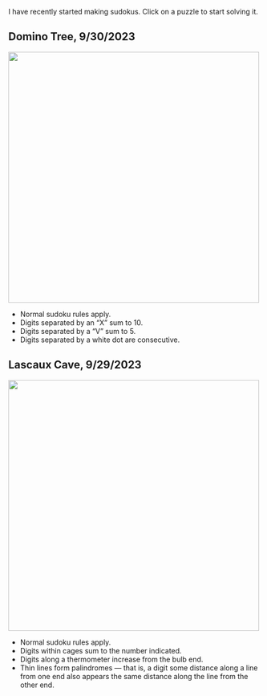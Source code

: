 I have recently started making sudokus. Click on a puzzle to start solving it.

## Domino Tree, 9/30/2023
::: {layout-ncol="2"}
[![](./images/sudoku/Domino%20Tree.svg){width="500"}](https://tinyurl.com/ysukd4ee)

- Normal sudoku rules apply.
- Digits separated by an "X" sum to 10.
- Digits separated by a "V" sum to 5.
- Digits separated by a white dot are consecutive.
:::

## Lascaux Cave, 9/29/2023

::: {layout-ncol="2"}
[![](./images/sudoku/Lascaux%20Cave.svg){width="500"}](https://tinyurl.com/yqfp3rwr)

- Normal sudoku rules apply.
- Digits within cages sum to the number indicated.
- Digits along a thermometer increase from the bulb end.
- Thin lines form palindromes — that is, a digit some distance along a line from one end also appears the same distance along the line from the other end.
:::
